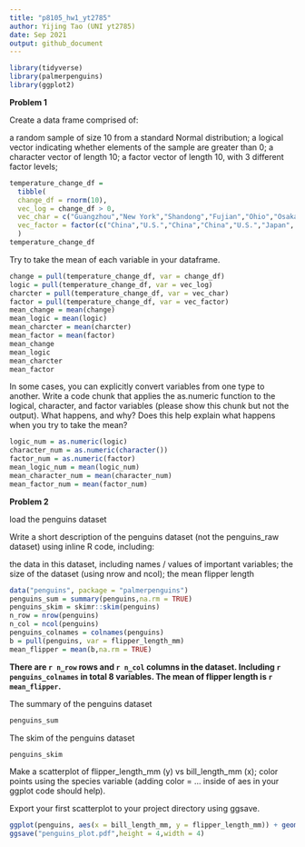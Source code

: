 ```yaml
---
title: "p8105_hw1_yt2785"
author: Yijing Tao (UNI yt2785)
date: Sep 2021
output: github_document
---
```




```r
library(tidyverse)
library(palmerpenguins)
library(ggplot2)
```

**Problem 1**

Create a data frame comprised of:

a random sample of size 10 from a standard Normal distribution;
a logical vector indicating whether elements of the sample are greater than 0;
a character vector of length 10;
a factor vector of length 10, with 3 different factor levels;

```r
temperature_change_df = 
  tibble(
  change_df = rnorm(10),
  vec_log = change_df > 0,
  vec_char = c("Guangzhou","New York","Shandong","Fujian","Ohio","Osaka", "Tokyo","Shanghai","LA","Hokkaido"),
  vec_factor = factor(c("China","U.S.","China","China","U.S.","Japan", "Japan","China","U.S.","Japan"))
  )
temperature_change_df
```

Try to take the mean of each variable in your dataframe. 

```r
change = pull(temperature_change_df, var = change_df)
logic = pull(temperature_change_df, var = vec_log)
charcter = pull(temperature_change_df, var = vec_char)
factor = pull(temperature_change_df, var = vec_factor)
mean_change = mean(change)
mean_logic = mean(logic)
mean_charcter = mean(charcter)
mean_factor = mean(factor)
mean_change
mean_logic
mean_charcter
mean_factor
```

In some cases, you can explicitly convert variables from one type to another. Write a code chunk that applies the as.numeric function to the logical, character, and factor variables (please show this chunk but not the output). What happens, and why? Does this help explain what happens when you try to take the mean?

```r
logic_num = as.numeric(logic)
character_num = as.numeric(character())
factor_num = as.numeric(factor)
mean_logic_num = mean(logic_num)
mean_character_num = mean(character_num)
mean_factor_num = mean(factor_num)
```




**Problem 2**

load the penguins dataset

Write a short description of the penguins dataset (not the penguins_raw dataset) using inline R code, including:

the data in this dataset, including names / values of important variables;
the size of the dataset (using nrow and ncol);
the mean flipper length

```r
data("penguins", package = "palmerpenguins")
penguins_sum = summary(penguins,na.rm = TRUE)
penguins_skim = skimr::skim(penguins)
n_row = nrow(penguins)
n_col = ncol(penguins)
penguins_colnames = colnames(penguins)
b = pull(penguins, var = flipper_length_mm)
mean_flipper = mean(b,na.rm = TRUE)
```

**There are `r n_row` rows and `r n_col` columns in the dataset. Including `r penguins_colnames` in total 8 variables. The mean of flipper length is `r mean_flipper`.**

The summary of the penguins dataset

```r
penguins_sum
```

The skim of the penguins dataset

```r
penguins_skim
```


Make a scatterplot of flipper_length_mm (y) vs bill_length_mm (x); color points using the species variable (adding color = ... inside of aes in your ggplot code should help).

Export your first scatterplot to your project directory using ggsave.

```r
ggplot(penguins, aes(x = bill_length_mm, y = flipper_length_mm)) + geom_point(aes(color = species))
ggsave("penguins_plot.pdf",height = 4,width = 4)
```

